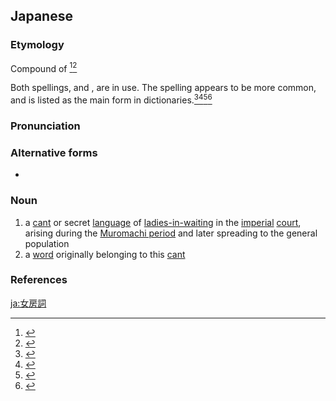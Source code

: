 ==Japanese==
<div style="float:right;">
{{wikipedia|lang=ja|女房言葉}}
{{wikipedia|Nyōbō kotoba}}
</div>
{{ja-kanjitab|にょう|ぼう|ことば}}

===Etymology===
Compound of {{compound|lang=ja|sort=にょうぼうことば|女房|tr1=nyōbō|t1=lady in waiting|言葉|tr2=kotoba|t2=word; language}}<ref name="KDJ">{{R:Kokugo Dai Jiten}}</ref><ref name="DJR">{{R:Daijirin}}</ref>

Both spellings, {{lang|ja|女房詞}} and {{ja-l|女房言葉}}, are in use. The {{lang|ja|女房詞}} spelling appears to be more common, and is listed as the main form in dictionaries.<ref name="KDJ">{{R:Kokugo Dai Jiten}}</ref><ref name="DJR">{{R:Daijirin}}</ref><ref name="DJS">{{R:Daijisen}}</ref><ref name="SMK5">{{R:Shinmeikai5}}</ref>

===Pronunciation===
{{ja-pron|にょうぼう ことば|acc=5|acc_ref=DJR}}

===Alternative forms===
* {{ja-l|女房言葉}}

===Noun===
{{ja-noun|にょうぼう ことば|hhira=にようばうことば}}

# a [[cant]] or secret [[language]] of [[lady-in-waiting|ladies-in-waiting]] in the [[imperial]] [[court]], arising during the [[w:Muromachi period|Muromachi period]] and later spreading to the general population
# a [[word]] originally belonging to this [[cant]]
#: {{ja-usex|「おしゃもじ」は元元「杓子」の'''女房詞'''でした。|「^おしゃもじ」 は もともと 「しゃくし」 の '''にょうぼう ことば''' でした。|"Oshamoji" was originally the '''woman's word''' or '''''nyōbō kotoba''''' for "shakushi" (rice scoop).}}

===References===
<references/>

[[ja:女房詞]]